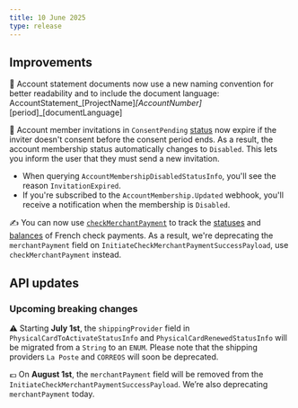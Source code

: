 ```yaml
---
title: 10 June 2025
type: release
---
```


## Improvements

🧭 Account statement documents now use a new naming convention for better readability and to include the document language: 
AccountStatement_[ProjectName]_[AccountNumber]_[period]_[documentLanguage]

👫 Account member invitations in `ConsentPending` [status](/topics/accounts/memberships/#statuses) now expire if the inviter doesn't consent before the consent period ends. 
As a result, the account membership status automatically changes to `Disabled`. 
This lets you inform the user that they must send a new invitation.
- When querying `AccountMembershipDisabledStatusInfo`, you'll see the reason `InvitationExpired`.
- If you're subscribed to the `AccountMembership.Updated` webhook, you'll receive a notification when the membership is `Disabled`.

✍️ You can now use [`checkMerchantPayment`](/topics/merchants/online/checks/guide-initiate) to track the [statuses](/topics/merchants/online/checks/#payments-statuses) and [balances](/topics/merchants/online/checks/#payments-balances) of French check payments. 
As a result, we're deprecating the `merchantPayment` field on `InitiateCheckMerchantPaymentSuccessPayload`, use `checkMerchantPayment` instead.

## API updates

### Upcoming breaking changes
⚠️ Starting **July 1st**, the `shippingProvider` field in `PhysicalCardToActivateStatusInfo` and `PhysicalCardRenewedStatusInfo` will be migrated from a `String` to an `ENUM`. Please note that the shipping providers `La Poste` and `CORREOS` will soon be deprecated. 

💶 On **August 1st**, the `merchantPayment` field will be removed from the `InitiateCheckMerchantPaymentSuccessPayload`. We’re also deprecating `merchantPayment` today.